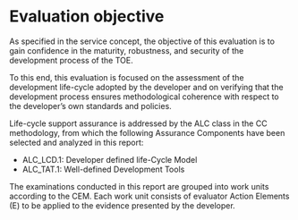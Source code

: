 # Evaluation objective {#sec-objectives}

As specified in the service concept, the objective of this evaluation is to gain confidence in the maturity, robustness, and security of the development process of the TOE.

To this end, this evaluation is focused on the assessment of the development life-cycle adopted by the developer and on verifying that the development process ensures methodological coherence with respect to the developer’s own standards and policies.

Life-cycle support assurance is addressed by the ALC class in the CC methodology, from which the following Assurance Components have been selected and analyzed in this report:

- ALC_LCD.1: Developer defined life-Cycle Model
- ALC_TAT.1: Well-defined Development Tools

The examinations conducted in this report are grouped into work units according to the CEM. Each work unit consists of evaluator Action Elements (E) to be applied to the evidence presented by the developer.
